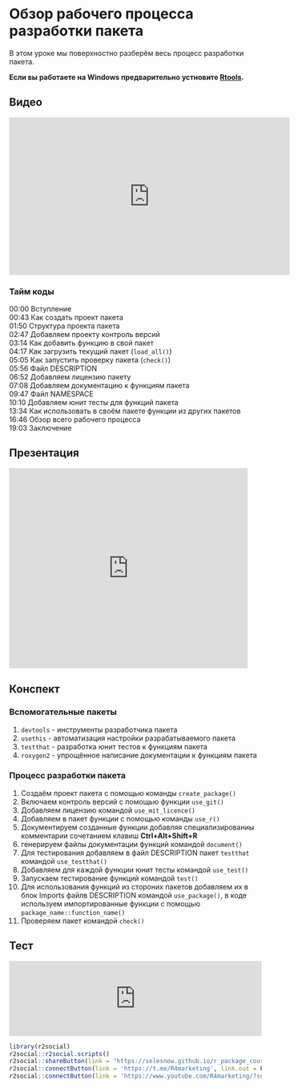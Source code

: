 # Обзор рабочего процесса разработки пакета
В этом уроке мы поверхностно разберём весь процесс разработки пакета.

**Если вы работаете на Windows предварительно устновите [Rtools](https://cran.r-project.org/bin/windows/Rtools/).**

## Видео
<iframe width="560" height="315" src="https://www.youtube.com/embed/3t2lbIQNQf8" title="YouTube video player" frameborder="0" allow="accelerometer; autoplay; clipboard-write; encrypted-media; gyroscope; picture-in-picture; web-share" allowfullscreen></iframe>

### Тайм коды

00:00 Вступление<Br>
00:43 Как создать проект пакета<Br>
01:50 Структура проекта пакета<Br>
02:47 Добавляем проекту контроль версий<Br>
03:14 Как добавить функцию в свой пакет<Br>
04:17 Как загрузить текущий пакет (`load_all()`)<Br>
05:05 Как запустить проверку пакета (`check()`)<Br>
05:56 Файл DESCRIPTION<Br>
06:52 Добавляем лицензию пакету<Br>
07:08 Добавляем документацию к функциям пакета<Br>
09:47 Файл NAMESPACE<Br>
10:10 Добавляем юнит тесты для функций пакета<Br>
13:34 Как использовать в своём пакете функции из других пакетов<Br>
16:46 Обзор всего рабочего процесса<Br>
19:03 Заключение<Br>

## Презентация
<iframe src="https://www.slideshare.net/slideshow/embed_code/key/jRKxyjUM5qUrYe?hostedIn=slideshare&page=upload" width="476" height="400" frameborder="0" marginwidth="0" marginheight="0" scrolling="no"></iframe>

## Конспект
### Вспомогательные пакеты

1. `devtools` - инструменты разработчика пакета
2. `usethis` - автоматизация настройки разрабатываемого пакета
3. `testthat` - разработка юнит тестов к функциям пакета
4. `roxygen2` - упрощённое написание документации к функциям пакета

### Процесс разработки пакета

1. Создаём проект пакета с помощью команды `create_package()`
2. Включаем контроль версий с помощью функции `use_git()`
3. Добавляем лицензию командой `use_mit_licence()`
4. Добавляем в пакет функции с помощью команды `use_r()`
5. Документируем созданные функции добавляя специализированиы комментарии сочетанием клавиш **Ctrl+Alt+Shift+R**
6. генерируем файлы документации функций командой `document()`
7. Для тестирования добавляем в файл DESCRIPTION пакет `testthat` командой `use_testthat()`
8. Добавляем для каждой функции юнит тесты командой `use_test()`
9. Запускаем тестирование функций командой `test()`
10. Для использования функций из стороних пакетов добавляем их в блок Imports файлв DESCRIPTION командой `use_package()`, в коде используем импортированные функции с помощью `package_name::function_name()`
11. Проверяем пакет командой `check()`

## Тест
<iframe id="otp_wgt_3q2sbgk6kmico" src="https://onlinetestpad.com/3q2sbgk6kmico" frameborder="0" style="width:100%;" onload="var f = document.getElementById('otp_wgt_3q2sbgk6kmico'); var h = 0; var listener = function (event) { if (event.origin.indexOf('onlinetestpad') == -1) { return; }; h = parseInt(event.data); if (!isNaN(h)) f.style.height = h + 'px'; }; function addEvent(elem, evnt, func) { if (elem.addEventListener) { elem.addEventListener(evnt, func, false); } else if (elem.attachEvent) { elem.attachEvent('on' + evnt, func); } else { elem['on' + evnt] = func; } }; addEvent(window, 'message', listener);" scrolling="no">
</iframe>

```r
library(r2social)
r2social::r2social.scripts()
r2social::shareButton(link = "https://selesnow.github.io/r_package_course/", position = "inline", whatsapp = T, telegram = T, instagram = T)
r2social::connectButton(link = 'https://t.me/R4marketing', link.out = F, telegram = T, position = 'left')
r2social::connectButton(link = 'https://www.youtube.com/R4marketing/?sub_confirmation=1', link.out = F, youtube = T, position = 'right')
```